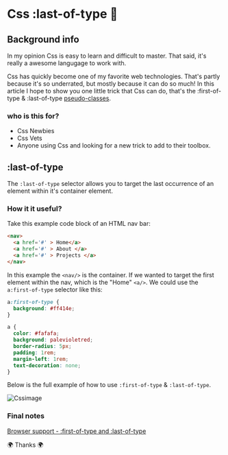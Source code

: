 # Css :last-of-type 🎨

## Background info

In my opinion Css is easy to learn and difficult to master. That said, it's really a awesome langugage to work with.

Css has quickly become one of my favorite web technologies. That's partly because it's so underrated, but mostly because it can do so much! In this article I hope to show you one little trick that Css can do, that's the :first-of-type & :last-of-type [pseudo-classes](https://www.w3schools.com/Css/Css_pseudo_classes.asp).

### who is this for?

- Css Newbies
- Css Vets
- Anyone using Css and looking for a new trick to add to their toolbox.

## :last-of-type

The `:last-of-type` selector allows you to target the last occurrence of an element within it's container element.

### How it it useful?

Take this example code block of an HTML nav bar:

```HTML
<nav>
  <a href='#' > Home</a>
  <a href='#' > About </a>
  <a href='#' > Projects </a>
</nav>
```

In this example the `<nav/>` is the container. If we wanted to target the first element within the nav, which is the "Home" `<a/>`. We could use the `a:first-of-type` selector like this:

```Css
a:first-of-type {
  background: #ff414e;
}

a {
  color: #fafafa;
  background: palevioletred;
  border-radius: 5px;
  padding: 1rem;
  margin-left: 1rem;
  text-decoration: none;
}
```

Below is the full example of how to use `:first-of-type` & `:last-of-type`.

![Cssimage](../images/Csslastoftype.png)

### Final notes

[Browser support - :first-of-type and :last-of-type](https://caniuse.com/#search=%3Alast-of-type)

🌍 Thanks 🌍
